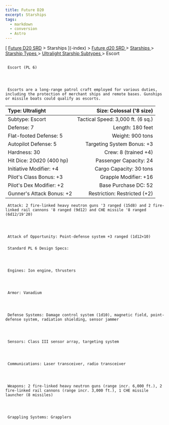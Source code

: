 ```yaml
---
title: Future D20
excerpt: Starships
tags:
  - markdown
  - conversion
  - Astro
---
```







[
[Future D20 SRD]( / ) > Starships
     ](-index)
     >
     [
      Future d20 SRD
     ](future-d20-srd-index)
     >
     [
      Starships
     ](future-d20-srd-starships-index)
     >
     [
      Starship Types
     ](future-d20-srd-starships-starship-types-index)
     >
     [
      Ultralight Starship Subtypes
     ](future-d20-srd-starships-starship-types-ultralight-starship-subtypes-index)
     > Escort
    





## 
     Escort (PL 6)
    



     Escorts are a long-range patrol craft employed for various duties, including the protection of merchant ships and remote bases. Gunships or missile boats could qualify as escorts.
    


| Type: Ultralight | Size: Colossal ('8 size) |
| :------------------ | --------------------------: |
| Subtype: Escort | Tactical Speed: 3,000 ft. (6 sq.) |
| Defense: 7 | Length: 180 feet |
| Flat-footed Defense: 5 | Weight: 900 tons |
| Autopilot Defense: 5 | Targeting System Bonus: +3 |
| Hardness: 30 | Crew: 8 (trained +4) |
| Hit Dice: 20d20 (400 hp) | Passenger Capacity: 24 |
| Initiative Modifier: +4 | Cargo Capacity: 30 tons |
| Pilot's Class Bonus: +3 | Grapple Modifier: +16 |
| Pilot's Dex Modifier: +2 | Base Purchase DC: 52 |
| Gunner's Attack Bonus: +2 | Restriction: Restricted (+2) |




     Attack: 2 fire-linked heavy neutron guns '3 ranged (15d8) and 2 fire-linked rail cannons '8 ranged (9d12) and CHE missile '8 ranged (6d12/19'20)
    



     Attack of Opportunity: Point-defense system +3 ranged (1d12×10)
    


### 
     Standard PL 6 Design Specs:
    



     Engines: Ion engine, thrusters
    



     Armor: Vanadium
    



     Defense Systems: Damage control system (1d10), magnetic field, point-defense system, radiation shielding, sensor jammer
    



     Sensors: Class III sensor array, targeting system
    



     Communications: Laser transceiver, radio transceiver
    



     Weapons: 2 fire-linked heavy neutron guns (range incr. 6,000 ft.), 2 fire-linked rail cannons (range incr. 3,000 ft.), 1 CHE missile launcher (8 missiles)
    



     Grappling Systems: Grapplers
    




